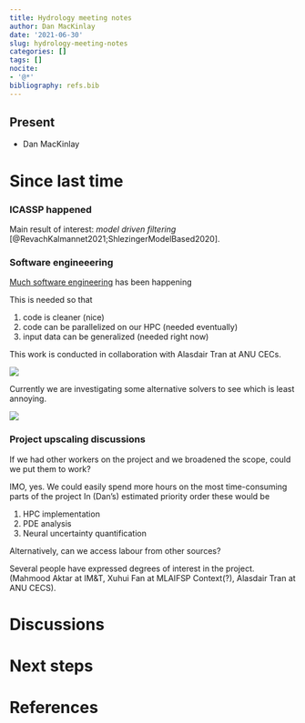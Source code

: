 ```yaml
---
title: Hydrology meeting notes
author: Dan MacKinlay
date: '2021-06-30'
slug: hydrology-meeting-notes
categories: []
tags: []
nocite:
- '@*'
bibliography: refs.bib
---
```


## Present

* Dan MacKinlay


# Since last time

### ICASSP happened

Main result of interest:
_model driven filtering_ [@RevachKalmannet2021;ShlezingerModelBased2020].

### Software engineeering

[Much software engineering](https://github.com/alasdairtran/fourierflow/blob/main/fourierflow/datastores/synthetic/ns_2d.py) has been happening

This is needed so that 

1. code is cleaner (nice)
2. code can be parallelized on our HPC (needed eventually)
3. input data can be generalized (needed right now)

This work is conducted in collaboration with Alasdair Tran at ANU CECs. 

![](./pytorch_upgrade_chat.png)

Currently we are investigating some alternative solvers to see which is least annoying. 

![](./PDE_solvers.png)


### Project upscaling discussions

If we had other workers on the project and we broadened the scope, could we put them to work?

IMO, yes.
We could easily spend more hours on the most time-consuming parts of the project
In (Dan's) estimated priority order these would be

1. HPC implementation
2. PDE analysis
3. Neural uncertainty quantification

Alternatively, can we access labour from other sources?

Several people have expressed degrees of interest in the project.
(Mahmood Aktar at IM&T, Xuhui Fan at MLAIFSP Context(?), Alasdair Tran at ANU CECS). 

# Discussions



# Next steps


# References

::: {#refs}
:::

